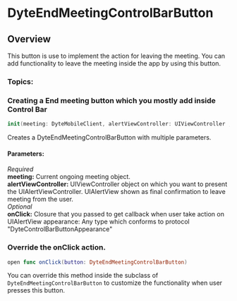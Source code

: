 
# DyteEndMeetingControlBarButton
## Overview
This button is use to implement the action for leaving the meeting. You can add functionality to leave the meeting 
inside the app by using this button.


### Topics:

### Creating a End meeting button which you mostly add inside Control Bar

```swift
init(meeting: DyteMobileClient, alertViewController: UIViewController , onClick:((DyteEndMeetingControlBarButton, DyteLeaveDialog.DyteLeaveDialogAlertButtonType)->Void)? = nil, appearance: DyteControlBarButtonAppearance = AppTheme.shared.controlBarButtonAppearance)
```
Creates a DyteEndMeetingControlBarButton with multiple parameters. 

#### Parameters:
*Required*   
**meeting:** Current ongoing meeting object.   
**alertViewController:** UIViewController object on which you want to present the UIAlertViewController. UIAlertView shown as final confirmation
to leave meeting from the user.    
*Optional*  
**onClick:** Closure that you passed to get callback when user take action on UIAlertView 
appearance: Any type which conforms to protocol "DyteControlBarButtonAppearance"  


### Override the onClick action. 
```swift 
open func onClick(button: DyteEndMeetingControlBarButton) 
```
You can override this method inside the subclass of `DyteEndMeetingControlBarButton` to customize the functionality when user presses this button. 

